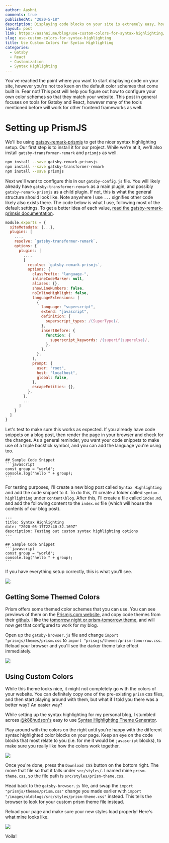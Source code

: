 ```yaml
---
author: Aashni
comments: true
publishedAt: "2020-5-18"
description: Displaying code blocks on your site is extremely easy, however making the code blocks match your theme gets a little harder. This guide shows your how to quickly and easily use your own custom colors.
layout: post
link: https://aashni.me/blog/use-custom-colors-for-syntax-highlighting/
slug: use-custom-colors-for-syntax-highlighting
title: Use Custom Colors for Syntax Highlighting
categories:
  - Gatsby
  - React
  - Customization
  - Syntax Highlighting
---
```


You've reached the point where you want to start displaying code on your site, however you're not too keen on the default color schemes that come built in. Fear not! This post will help you figure out how to configure your own color schemes so that they match your website. This post in general focuses on tools for Gatsby and React, however many of the tools mentioned before will work for other frontend frameworks as well.

# Setting up PrismJS
We'll be using [gatsby-remark-prismjs](https://www.gatsbyjs.org/packages/gatsby-remark-prismjs/) to get the nicer syntax highlighting setup. Our first step is to install it for our project. While we're at it, we'll also install `gatsby-transformer-remark` and `prismjs` as well.

```bash
npm install --save gatsby-remark-prismsjs
npm install --save gatsby-transformer-remark
npm install --save prismjs
```

Next we'll want to configure this in our `gatsby-config.js` file. You will likely already have `gatsby-transformer-remark` as a main plugin, and possibly `gatsby-remark-prismjs` as a child plugin. If not, this is what the general structure should look like. Note anywhere I use `...` signifies other code likely also exists there. The code below is what I use, following most of the default settings. To get a better idea of each value, [read the gatsby-remark-primsjs documentation](https://www.gatsbyjs.org/packages/gatsby-remark-prismjs/).

```javascript
module.exports = {
  siteMetadata: {...},
  plugins: [
    ...,
    resolve: `gatsby-transformer-remark`,
    options: {
      plugins: [
        ...,
        {
          resolve: `gatsby-remark-prismjs`,
          options: {
            classPrefix: "language-",
            inlineCodeMarker: null,
            aliases: {},
            showLineNumbers: false,
            noInlineHighlight: false,
            languageExtensions: [
              {
                language: "superscript",
                extend: "javascript",
                definition: {
                  superscript_types: /(SuperType)/,
                },
                insertBefore: {
                  function: {
                    superscript_keywords: /(superif|superelse)/,
                  },
                },
              },
            ],
            prompt: {
              user: "root",
              host: "localhost",
              global: false,
            },
            escapeEntities: {},
          },
        },
        ...
      ]
    }
  ]
}
```

Let's test to make sure this works as expected. If you already have code snippets on a blog post, then render the page in your browser and check for the changes. As a general reminder, you want your code snippets to make use of a triple backtick symbol, and you can add the language you're using too.

    ## Sample Code Snippet
    ```javascript
    const group = "world";
    console.log("hello " + group);
    ```

For testing purposes, I'll create a new blog post called `Syntax Highlighting` and add the code snippet to it. To do this, I'll create a folder called `syntax-highlighting` under `content\blog`. After this, I'll create a file called `index.md`, and add the following content to the `index.md` file (which will house the contents of our blog post).

    ---
    title: Syntax Highlighting
    date: "2020-05-17T22:40:32.169Z"
    description: Testing out custom syntax highlighting options
    ---

    ## Sample Code Snippet
    ```javascript
    const group = "world";
    console.log("hello " + group);
    ```

If you have everything setup correctly, this is what you'll see.

[![](/images/oldblogs/syntax-highlighting-01.png)](/images/oldblogs/syntax-highlighting-01.png)

## Getting Some Themed Colors

Prism offers some themed color schemes that you can use. You can see previews of them on the [Prismjs.com website](https://prismjs.com/), and copy code themes from their [github](https://github.com/PrismJS/prism/tree/1d5047df37aacc900f8270b1c6215028f6988eb1/themes). I like the [tomorrow night or prism-tomorrow theme](https://github.com/PrismJS/prism/blob/1d5047df37aacc900f8270b1c6215028f6988eb1/themes/prism-tomorrow.css), and will now get that configured to work for my blog.

Open up the `gatsby-browser.js` file and change `import "prismjs/themes/prism.css` to `import "prismjs/themes/prism-tomorrow.css`. Reload your browser and you'll see the darker theme take effect immediately.

[![](/images/oldblogs/syntax-highlighting-02.png)](/images/oldblogs/syntax-highlighting-02.png)

## Using Custom Colors

While this theme looks nice, it might not completely go with the colors of your website. You can definitely copy one of the pre-existing `prism` css files, and then start playing around with them, but what if I told you there was a better way? An easier way?

While setting up the syntax highlighting for my personal blog, I stumbled across [@k88hudson's](https://twitter.com/k88hudson) easy to use [Syntax Highlighting Theme Generator](http://k88hudson.github.io/syntax-highlighting-theme-generator/www/).

Play around with the colors on the right until you're happy with the different syntax highlighted color blocks on your page. Keep an eye on the code blocks that most relate to you (i.e. for me it would be `javascript` blocks), to make sure you really like how the colors work together. 

[![](/images/oldblogs/syntax-highlighting-03.png)](/images/oldblogs/syntax-highlighting-03.png)

Once you're done, press the `Download CSS` button on the bottom right. The move that file so that it falls under `src/styles/`. I named mine `prism-theme.css`, so the file path is `src/styles/prism-theme.css`.

Head back to the `gatsby-browser.js` file, and swap the `import "prismjs/themes/prism.css"` change you made earlier with `import "/images/oldblogs/src/styles/prism-theme.css"` instead. This tells the browser to look for your custom prism theme file instead.

Reload your page and make sure your new styles load properly! Here's what mine looks like.

[![](/images/oldblogs/syntax-highlighting-04.png)](/images/oldblogs/syntax-highlighting-04.png)

Voila! 